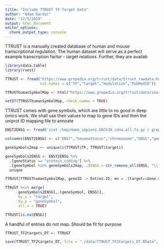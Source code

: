 ```yaml
---
title: "Include TTRUST TF-Target Data"
author: "Adam Sardar"
date: "12/5/2019"
output: html_document
editor_options: 
  chunk_output_type: console
---
```



TTRUST is a manually created database of human and mouse transcriptional regulation. The human dataset will serve as a perfect example transcription factor - target relations. Further, they are availab

```r
library(data.table)
library(rvest)

TTRUST <- fread("https://www.grnpedia.org/trrust/data/trrust_rawdata.human.tsv",
                col.names = c("TF","target","modulation","PubMedID"))

TTRUSThumanSymbolMap <- html("https://www.grnpedia.org/trrust/data/search_list.human.htm") %>% html_table() %>% .[[1]]

setDT(TTRUSThumanSymbolMap, check.names = TRUE)
```

TTRUST comes with gene symbols, which are little to no good in deep omics work. We shall use their values to map to gene IDs and then the uniprot ID mapping file to annoate

```r

ENST2ENSG <- fread('zcat /tmp/Homo_sapiens.GRCh38.cdna.all.fa.gz | grep "^>" | perl -pe "s/(>|chromosome:|gene:|GRCh38:|gene_biotype:|transcript_biotype:|gene_symbol:)//g" | perl -ne "s/\\s+/\\t/g; CORE::say $_" | cut -f1-7 ' , header = FALSE, fill = TRUE)

colnames(ENST2ENSG) <- c("ENST","havanaStatus","chromosome","ENSG","geneStatus","geneStatus","geneSymbol")

geneSymbols2map <- unique(c(TTRUST$TF, TTRUST$target))

geneSymbols2ENSG <- ENST2ENSG %>% 
  .[geneStatus == "protein_coding"] %>%
  .[geneSymbol %in% geneSymbols2map, .(ENSG = str_remove_all(ENSG, "\\.\\d+$"), geneStatus, geneSymbol)] %>% 
  unique

TTRUST[TTRUSThumanSymbolMap, geneID := Entrez.ID, on = .(target==Gene.symbol)]

TTRUST %<>% merge(
      geneSymbols2ENSG[,.(geneSymbol, ENSG)],
      by.x = "target",
      by.y = "geneSymbol",
      all.x = TRUE)

TTRUST[is.na(ENSG)] 

```

A handful of entries do not map. Should be fit for purpose

```r

TTRUST_TF2targets_DT <- TTRUST

save(TTRUST_TF2targets_DT, file = "./data/TTRUST_TF2targets_DT.RData", compress = "xz")
```


